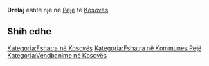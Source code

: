 {{Fshat në 
 | Emri                = Drelaj
 | EmriAlt                = 
 | NAME_SHORT_FORM=      
 | NAME_GENERIC=      
 | NAME_SORT_NAME_RO=      DRELAJ
 | FULL_NAME_RO = Drelaj
 | FULL_NAME_ND_RO=Drelaj
 | SORT_NAME_RG=DRELAJ
 | FULL_NAME_RG=Drelaj
 | FULL_NAME_ND_RG=Drelaj
 | SRP_NAME_SHORT_FORM=      
 | SRP_NAME_GENERIC=      
 | SRP_NAME_SORT_NAME_RO=      
 | SRP_FULL_NAME_RO = 
 | SRP_FULL_NAME_ND_RO=
 | SRP_SORT_NAME_RG=
 | SRP_FULL_NAME_RG=
 | SRP_FULL_NAME_ND_RG=
 | Emri (Rasa dhanore) = 
 | Figura              = 
 | Shteti              = Kosovo
 | Komuna              = Pejë
 | Kodi postar         = 
 | Sipërfaqja          = 

 | Popullsia           = 

 | Regj. i popullsisë  = 
 | Dend. e popullsisë  = 
 | Faqja zyrtare       = 
 <!--- Koordinatat ----> 
 | Gjerësia            = 42.707222
 | Gjatësia            = 20.122778
 | Lartësia            = 
}}
'''Drelaj''' është një [[]] në [[Pejë]] të [[Kosovës]].

<!-- == Gjeografia == -->
<!-- == Historia == -->
<!-- == Demografia == -->
== Shih edhe ==
{{Komuna Pejë}}
{{Kosovo-Administrata-Cung}}

[[Kategoria:Fshatra në Kosovës]]
[[Kategoria:Fshatra në Kommunes Pejë]]
[[Kategoria:Vendbanime në Kosovës]]
